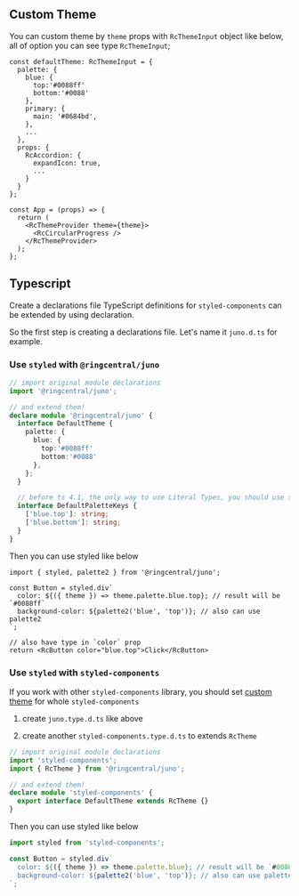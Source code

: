 <Meta title="📖 Guides/🎨 Theming/Custom theme" />

## Custom Theme

You can custom theme by `theme` props with `RcThemeInput` object like below, all of option you can see type `RcThemeInput`;

```tsx
const defaultTheme: RcThemeInput = {
  palette: {
    blue: {
      top:'#0088ff'
      bottom:'#0088'
    },
    primary: {
      main: '#0684bd',
    },
    ...
  },
  props: {
    RcAccordion: {
      expandIcon: true,
      ...
    }
  }
};

const App = (props) => {
  return (
    <RcThemeProvider theme={theme}>
      <RcCircularProgress />
    </RcThemeProvider>
  );
};
```

## Typescript

Create a declarations file
TypeScript definitions for `styled-components` can be extended by using declaration.

So the first step is creating a declarations file. Let's name it `juno.d.ts` for example.

### Use `styled` with `@ringcentral/juno`

```ts
// import original module declarations
import '@ringcentral/juno';

// and extend them!
declare module '@ringcentral/juno' {
  interface DefaultTheme {
    palette: {
      blue: {
        top:'#0088ff'
        bottom:'#0088'
      },
    };
  }

  // before ts 4.1, the only way to use Literal Types, you should use script to create all possible color type
  interface DefaultPaletteKeys {
    ['blue.top']: string;
    ['blue.bottom']: string;
  }
}
```

Then you can use styled like below

```tsx
import { styled, palette2 } from '@ringcentral/juno';

const Button = styled.div`
  color: ${({ theme }) => theme.palette.blue.top}; // result will be `#0088ff`
  background-color: ${palette2('blue', 'top')}; // also can use palette2
`;

// also have type in `color` prop
return <RcButton color="blue.top">Click</RcButton>
```

### Use `styled` with `styled-components`

If you work with other `styled-components` library, you should set [custom theme](https://styled-components.com/docs/api#create-a-declarations-file) for whole `styled-components`

1. create `juno.type.d.ts` like above

2. create another `styled-components.type.d.ts` to extends `RcTheme`

```ts
// import original module declarations
import 'styled-components';
import { RcTheme } from '@ringcentral/juno';

// and extend them!
declare module 'styled-components' {
  export interface DefaultTheme extends RcTheme {}
}
```

Then you can use styled like below

```ts
import styled from 'styled-components';

const Button = styled.div`
  color: ${({ theme }) => theme.palette.blue}; // result will be `#0088ff`
  background-color: ${palette2('blue', 'top')}; // also can use palette2
`;
```
